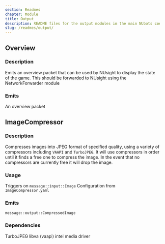 ```yaml
---
section: Readmes
chapter: Module
title: Output
description: README files for the output modules in the main NUbots codebase
slug: /readmes/output/
---
```


## Overview

### Description

Emits an overview packet that can be used by NUsight to display the state of the game.
This should be forwarded to NUsight using the NetworkForwarder module

### Emits

An overview packet

## ImageCompressor

### Description

Compresses images into JPEG format of specified quality, using a variety of compressors including `VAAPI` and `TurboJPEG`.
It will use compressors in order until it finds a free one to compress the image.
In the event that no compressors are currently free it will drop the image.

### Usage

Triggers on `message::input::Image`
Configuration from `ImageCompressor.yaml`

### Emits

`message::output::CompressedImage`

### Dependencies

TurboJPEG
libva (vaapi)
intel media driver
